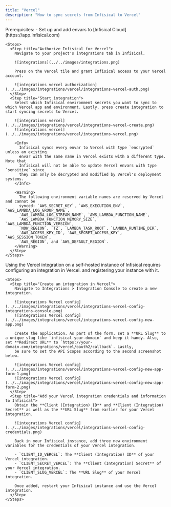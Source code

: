 ```yaml
---
title: "Vercel"
description: "How to sync secrets from Infisical to Vercel"
---
```


<Tabs>
  <Tab title="Usage">
    Prerequisites:
    - Set up and add envars to [Infisical Cloud](https://app.infisical.com)

    <Steps>
      <Step title="Authorize Infisical for Vercel">
        Navigate to your project's integrations tab in Infisical.

        ![integrations](../../images/integrations.png)

        Press on the Vercel tile and grant Infisical access to your Vercel account.

        ![integrations vercel authorization](../../images/integrations/vercel/integrations-vercel-auth.png)
      </Step>
      <Step title="Start integration">
        Select which Infisical environment secrets you want to sync to which Vercel app and environment. Lastly, press create integration to start syncing secrets to Vercel.

        ![integrations vercel](../../images/integrations/vercel/integrations-vercel-create.png)
        ![integrations vercel](../../images/integrations/vercel/integrations-vercel.png)

        <Info>
          Infisical syncs every envar to Vercel with type `encrypted` unless an existing
          envar with the same name in Vercel exists with a different type. Note that
          Infisical will not be able to update Vercel envars with type `sensitive` since
          they can only be decrypted and modified by Vercel's deployment systems.
        </Info>

        <Warning>
          The following environment variable names are reserved by Vercel and cannot be
          synced: `AWS_SECRET_KEY`, `AWS_EXECUTION_ENV`, `AWS_LAMBDA_LOG_GROUP_NAME`,
          `AWS_LAMBDA_LOG_STREAM_NAME`, `AWS_LAMBDA_FUNCTION_NAME`,
          `AWS_LAMBDA_FUNCTION_MEMORY_SIZE`, `AWS_LAMBDA_FUNCTION_VERSION`,
          `NOW_REGION`, `TZ`, `LAMBDA_TASK_ROOT`, `LAMBDA_RUNTIME_DIR`,
          `AWS_ACCESS_KEY_ID`, `AWS_SECRET_ACCESS_KEY`, `AWS_SESSION_TOKEN`,
          `AWS_REGION`, and `AWS_DEFAULT_REGION`.
        </Warning>
      </Step>
    </Steps>
  </Tab>
  <Tab title="Self-Hosted Setup">
    Using the Vercel integration on a self-hosted instance of Infisical requires configuring an integration in Vercel.
    and registering your instance with it.
    
    <Steps>
      <Step title="Create an integration in Vercel">
        Navigate to Integrations > Integration Console to create a new integration.
  
        ![integrations Vercel config](../../images/integrations/vercel/integrations-vercel-config-integrations-console.png) 
        ![integrations Vercel config](../../images/integrations/vercel/integrations-vercel-config-new-app.png) 
        
        Create the application. As part of the form, set a **URL Slug** to a unique slug like `infisical-your-domain` and keep it handy. Also, set **Redirect URL** to `https://your-domain.com/integrations/vercel/oauth2/callback`. Lastly,
        be sure to set the API Scopes according to the second screenshot below.
      
        ![integrations Vercel config](../../images/integrations/vercel/integrations-vercel-config-new-app-form-1.png) 
        ![integrations Vercel config](../../images/integrations/vercel/integrations-vercel-config-new-app-form-2.png) 
      </Step>
      <Step title="Add your Vercel integration credentials and information to Infisical">
        Obtain the **Client (Integration) ID** and **Client (Integration) Secret** as well as the **URL Slug** from earlier for your Vercel integration.

        ![integrations Vercel config](../../images/integrations/vercel/integrations-vercel-config-credentials.png) 
      
        Back in your Infisical instance, add three new environment variables for the credentials of your Vercel integration.

        - `CLIENT_ID_VERCEL`: The **Client (Integration) ID** of your Vercel integration.
        - `CLIENT_SECRET_VERCEL`: The **Client (Integration) Secret** of your Vercel integration.
        - `CLIENT_SLUG_VERCEL`: The **URL Slug** of your Vercel integration.
        
        Once added, restart your Infisical instance and use the Vercel integration.
      </Step>
    </Steps>
  </Tab>
</Tabs>

